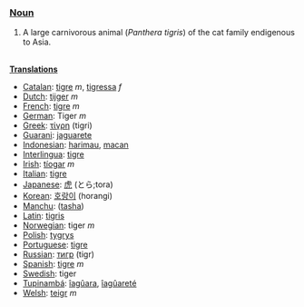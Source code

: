 ===[[Noun]]===
#A large carnivorous animal (<I>Panthera tigris</I>) of the cat family endigenous to Asia.
<br>
'''[[Translation]]s'''
*[[Catalan]]: [[tigre]] ''m'', [[tigressa]] ''f''
*[[Dutch]]: [[tijger]] ''m''
*[[French]]: [[tigre]] ''m''
*[[German]]: Tiger ''m''
*[[Greek]]: [[τίγρη]] (tigri)
*[[Guarani]]: [[jaguarete]]
*[[Indonesian]]: [[harimau]], [[macan]]
*[[Interlingua]]: [[tigre]]
*[[Irish]]: [[tíogar]] ''m''
*[[Italian]]: [[tigre]]
*[[Japanese]]: [[虎]] (とら;tora)
*[[Korean]]: [[호랑이]] (horangi)
*[[Manchu]]: ([[tasha]])
*[[Latin]]: [[tigris]]
*[[Norwegian]]: tiger ''m''
*[[Polish]]: [[tygrys]]
*[[Portuguese]]: [[tigre]]
*[[Russian]]: [[тигр]] (tigr)
*[[Spanish]]: [[tigre]] ''m''
*[[Swedish]]: tiger
*[[Tupinambá]]: [[îagûara]], [[îagûareté]]
*[[Welsh]]: [[teigr]] ''m''